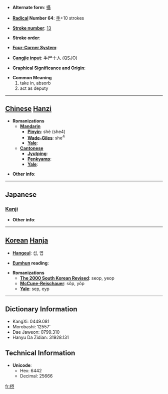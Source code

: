 * '''Alternate form''': [[攝]]

* '''[[Wiktionary:Chinese radical index| Radical]] Number 64''': [[Wiktionary:Chinese radical index 手|手]]+10 strokes

* '''[[Wiktionary:Chinese total strokes index|Stroke number]]''': [[Wiktionary:Chinese total strokes index 13|13]]

* '''Stroke order''': 

* '''[[Wiktionary:Chinese four corner index|Four-Corner System]]''': 

* '''[[Wiktionary:Chinese Cangjie index|Cangjie input]]''': 手尸十人 (QSJO)

* '''Graphical Significance and Origin''': 

* '''Common Meaning'''
*#take in, absorb
*# act as deputy


----

== [[Chinese]] [[Hanzi]] ==

* '''Romanizations'''
** '''[[Mandarin]]'''
*** '''[[Pinyin]]''': shè (she4)
*** '''[[Wade-Giles]]''': she<sup>4</sup>
*** '''[[Yale]]''': 
** '''[[Cantonese]]'''
*** '''[[Jyutping]]''':
*** '''[[Penkyamp]]''': 
*** '''[[Yale]]''': 

* '''Other info''': 

----

==Japanese==
===[[Kanji]]===
{{kanji|on readings=[[せつ]] (setsu), [[じょう]] (jō)|kun readings=[[おさめる]] (osameru), [[かねる]] (kaneru), [[とる]] (toru)}}

* '''Other info''':  

----

== [[Korean]] [[Hanja]] ==

* '''[[Hangeul]]''': 섭, 엽

* '''[[Eumhun]] reading''': 

* '''Romanizations'''
** '''[[The 2000 South Korean Revised Romanization|The 2000 South Korean Revised]]''': seop, yeop
** '''[[McCune-Reischauer]]''': sŏp, yŏp
** '''[[Yale]]''': sep, eyp

----

== Dictionary Information ==

* KangXi: 0449.081
* Morobashi: 12557'
* Dae Jaweon: 0799.310
* Hanyu Da Zidian: 31928.131

== Technical Information ==

* '''Unicode''':
** Hex: 6442
** Decimal: 25666

[[fr:摂]]